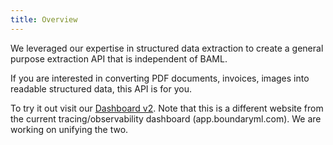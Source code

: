 ```yaml
---
title: Overview
---
```


We leveraged our expertise in structured data extraction to create a general purpose extraction API that is independent of BAML.

If you are interested in converting PDF documents, invoices, images into readable structured data, this API is for you.


To try it out visit our [Dashboard v2](https://dashboard.boundaryml.com). Note that this is a different website from the current tracing/observability dashboard (app.boundaryml.com). We are working on unifying the two.

